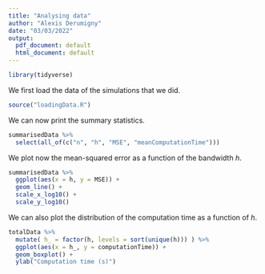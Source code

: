 ```yaml
---
title: "Analysing data"
author: "Alexis Derumigny"
date: "03/03/2022"
output:
  pdf_document: default
  html_document: default
---
```


```r
library(tidyverse)
```

We first load the data of the simulations that we did.

```r
source("loadingData.R")
```

We can now print the summary statistics.

```r
summarisedData %>%
  select(all_of(c("n", "h", "MSE", "meanComputationTime")))
```


We plot now the mean-squared error as a function of the bandwidth $h$.


```r
summarisedData %>%
  ggplot(aes(x = h, y = MSE)) +
  geom_line() +
  scale_x_log10() + 
  scale_y_log10()
```


We can also plot the distribution of the computation time as a function of $h$.

```r
totalData %>% 
  mutate( h_ = factor(h, levels = sort(unique(h))) ) %>%
  ggplot(aes(x = h_, y = computationTime)) +
  geom_boxplot() +
  ylab("Computation time (s)")
```


